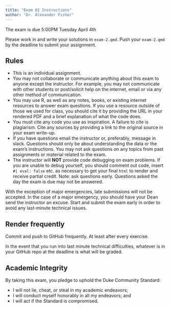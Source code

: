 ```yaml
---
title: "Exam 02 Instructions"
author: "Dr. Alexander Fisher"
---
```


:::callout-important
The exam is due 5:00PM Tuesday April 4th
:::

<!-- [Click here](https://classroom.github.com/a/3VC8ulwc) to begin exam 1. All exam questions are contained in `exam-1-exercises.qmd`. -->

:::callout-important
Please work in and write your solutions in `exam-2.qmd`. Push your `exam-2.qmd` by the deadline to submit your assignment.
:::

## Rules

- This is an individual assignment.
- You may not collaborate or communicate anything about this exam to anyone except the instructor. For example, you may not communicate with other students or post/solicit help on the internet, email or via any other method of communication.
- You may use R, as well as any notes, books, or existing internet resources to answer exam questions. If you use a resource outside of those we used for class, you should cite it by providing the URL in your rendered PDF and a brief explanation of what the code does.
- You must cite any code you use as inspiration. A failure to cite is plagiarism. Cite any sources by providing a link to the original source in your exam write-up.
- If you have questions email the instructor or, preferably, message in slack. Questions should only be about understanding the data or the exam's instructions. You may not ask questions on any topics from past assignments or material related to the exam.
- The instructor will **NOT** provide code debugging on exam problems. If you are unable to debug yourself, you should comment out code, insert `#| eval: false` etc. as necessary to get your final `html` to render and receive partial credit. Note: ask questions early. Questions asked the day the exam is due may not be answered.

With the exception of major emergencies, late submissions will not be accepted. In the case of a major emergency, you should have your Dean send the instructor an excuse. Start and submit the exam early in order to avoid any last-minute technical issues.

## Render frequently

Commit and push to GitHub frequently. At least after every exercise.

In the event that you run into last minute technical difficulties, whatever is in your GitHub repo at the deadline is what will be graded.

## Academic Integrity

By taking this exam, you pledge to uphold the Duke Community Standard:

- I will not lie, cheat, or steal in my academic endeavors;
- I will conduct myself honorably in all my endeavors; and
- I will act if the Standard is compromised.
